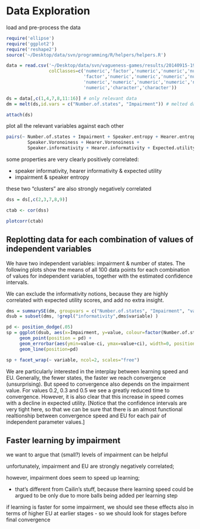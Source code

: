Data Exploration
================

load and pre-process the data

``` r

require('ellipse')
require('ggplot2')
require('reshape2')
source('~/Desktop/data/svn/programming/R/helpers/helpers.R')

data = read.csv('~/Desktop/data/svn/vagueness-games/results/20140915-190401.csv', 
                colClasses=c('numeric','factor','numeric','numeric','numeric',
                             'factor','numeric','numeric','numeric','numeric',
                             'numeric','numeric','numeric','numeric','numeric',
                             'numeric','character','character'))

ds = data[,c(1,4,7,8,11:16)] # only relevant data
dm = melt(ds,id.vars = c("Number.of.states", "Impairment")) # melted data

attach(ds)
```

plot all the relevant variables against each other

``` r

pairs(~ Number.of.states + Impairment + Speaker.entropy + Hearer.entropy +
        Speaker.Voronoiness + Hearer.Voronoiness +
        Speaker.informativity + Hearer.informativity + Expected.utility + Iterations, data=ds)
```

some properties are very clearly positively correlated:

* speaker informativity, hearer informativity & expected utility
* impairment & speaker entropy

these two "clusters" are also strongly negatively correlated

``` r

dss = ds[,c(2,3,7,8,9)]

ctab <- cor(dss)

plotcorr(ctab)

```


Replotting data for each combination of values of independent variables
-----------------------------------------------------------------------

We have two independent variables: impairment & number of states. The following plots show the means of all 100 data points for each combination of values for independent variables, together with the estimated confidence intervals.

We can exclude the informativity notions, because they are highly correlated with expected utility scores, and add no extra insight.


```r

dms = summarySE(dm, groupvars = c("Number.of.states", "Impairment", "variable"), measurevar="value")
dsub = subset(dms, !grepl("informativity",dms$variable) )

pd <- position_dodge(.05)
sp = ggplot(dsub, aes(x=Impairment, y=value, colour=factor(Number.of.states))) + 
     geom_point(position = pd) +
     geom_errorbar(aes(ymin=value-ci, ymax=value+ci), width=0, position=pd) +
     geom_line(position=pd) 

sp + facet_wrap(~ variable, ncol=2, scales="free")

```

We are particularly interested in the interplay between learning speed and EU. Generally, the fewer states, the faster we reach convergence (unsurprising). But speed to convergence also depends on the impairment value. For values 0.2, 0.3 and 0.5 we see a greatly reduced time to convergence. However, it is also clear that this increase in speed comes with a decline in expected utility. [Notice that the confidence intervals are very tight here, so that we can be sure that there is an almost functional realtionship between convergence speed and EU for each pair of independent parameter values.]

Faster learning by impairment
-----------------------------

we want to argue that (small?) levels of impairment can be helpful

unfortunately, impairment and EU are strongly negatively correlated; 

however, impairment does seem to speed up learning;

- that's different from Cailin's stuff, because there learning speed could be argued to be only due to more balls being added per learning step

if learning is faster for some impairment, we should see these effects also in terms of higher EU at earlier stages
- so we should look for stages before final convergence

